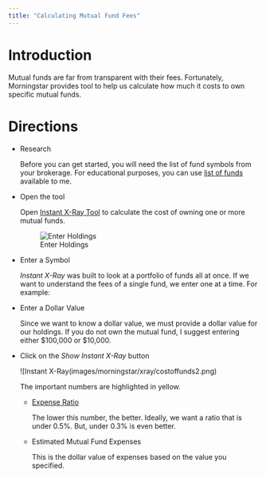 ```yaml
---
title: "Calculating Mutual Fund Fees"
---
```


# Introduction

Mutual funds are far from transparent with their fees.  Fortunately, Morningstar provides tool to help us calculate how much it costs to own specific mutual funds.


# Directions

* Research

    Before you can get started, you will need the list of fund symbols from your brokerage.  For educational purposes, you can use [list of funds](vanguardfunds.html) available to me.
    
    
* Open the tool

    Open [Instant X-Ray Tool](http://portfolio.morningstar.com/RtPort/Free/InstantXRayDEntry.aspx) to calculate the cost of owning one or more mutual funds.

    ![Enter Holdings](images/morningstar/xray/costoffunds1.png)

* Enter a Symbol

    _Instant X-Ray_ was built to look at a portfolio of funds all at once.  If we want to understand the fees of a single fund, we enter one at a time.  For example:

* Enter a Dollar Value

    Since we want to know a dollar value, we must provide a dollar value for our holdings.  If you do not own the mutual fund, I suggest entering either $100,000 or $10,000.  

* Click on the _Show Instant X-Ray_ button

    ![Instant X-Ray(images/morningstar/xray/costoffunds2.png)


    The important numbers are highlighted in yellow.  
    
    * [Expense Ratio](https://en.wikipedia.org/wiki/expense_ratio)
    
        The lower this number, the better.  Ideally, we want a ratio that is under 0.5%.  But, under 0.3% is even better.
        
        
    * Estimated Mutual Fund Expenses
    
        This is the dollar value of expenses based on the value you specified.
    






